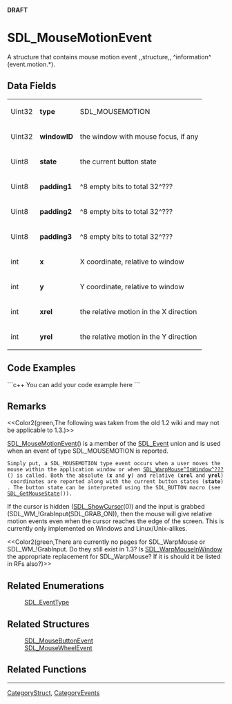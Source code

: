 <!-- pragma section-numbers off -->
<!-- pragma disable-camelcase -->
'''DRAFT'''

= SDL_MouseMotionEvent =
A structure that contains mouse motion event ,,structure,, ^information^ (event.motion.*).


== Data Fields ==
{|
|Uint32
|'''type'''
|SDL_MOUSEMOTION
|-
|Uint32
|'''windowID'''
|the window with mouse focus, if any
|-
|Uint8
|'''state'''
|the current button state
|-
|Uint8
|'''padding1'''
|^8 empty bits to total 32^???
|-
|Uint8
|'''padding2'''
|^8 empty bits to total 32^???
|-
|Uint8
|'''padding3'''
|^8 empty bits to total 32^???
|-
|int
|'''x'''
|X coordinate, relative to window
|-
|int
|'''y'''
|Y coordinate, relative to window
|-
|int
|'''xrel'''
|the relative motion in the X direction
|-
|int
|'''yrel'''
|the relative motion in the Y direction
|}


== Code Examples ==
```c++
You can add your code example here
```

== Remarks ==
<<Color2(green,The following was taken from the old 1.2 wiki and may not be applicable to 1.3.)>>

[[SDL_MouseMotionEvent]]() is a member of the [[SDL_Event]] union and is used when an event of type SDL_MOUSEMOTION is reported.
 Simply put, a SDL_MOUSEMOTION type event occurs when a user moves the mouse within the application window or when [[SDL_WarpMouse^InWindow^???]]() is called. Both the absolute ('''x''' and '''y''') and relative ('''xrel''' and '''yrel''') coordinates are reported along with the current button states ('''state'''). The button state can be interpreted using the SDL_BUTTON macro (see [[SDL_GetMouseState]]()).

If the cursor is hidden ([[SDL_ShowCursor]](0)) and the input is grabbed (SDL_WM_!GrabInput(SDL_GRAB_ON)), then the mouse will give relative motion events even when the cursor reaches the edge of the screen. This is currently only implemented on Windows and Linux/Unix-alikes. 

<<Color2(green,There are currently no pages for SDL_WarpMouse or SDL_WM_!GrabInput.  Do they still exist in 1.3?  Is [[SDL_WarpMouseInWindow]] the appropriate replacement for SDL_WarpMouse?  If it is should it be listed in RFs also?)>>

== Related Enumerations ==
:[[SDL_EventType]]

== Related Structures ==
:[[SDL_MouseButtonEvent]]
:[[SDL_MouseWheelEvent]]

== Related Functions ==

----
[[CategoryStruct]], [[CategoryEvents]]
